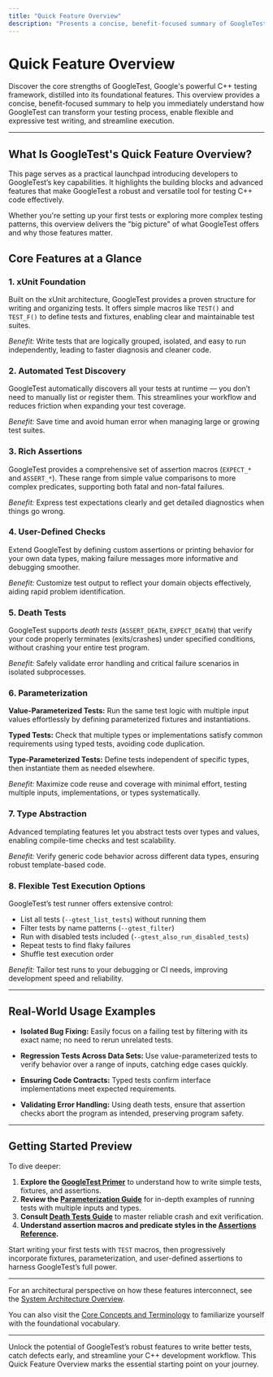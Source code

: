 ```yaml
---
title: "Quick Feature Overview"
description: "Presents a concise, benefit-focused summary of GoogleTest's key features: xUnit foundation, test discovery, rich assertions, user-defined checks, death tests, parameterization, type abstraction, and flexible test execution options. Offers users a launching point for deeper exploration."
---
```


# Quick Feature Overview

Discover the core strengths of GoogleTest, Google's powerful C++ testing framework, distilled into its foundational features. This overview provides a concise, benefit-focused summary to help you immediately understand how GoogleTest can transform your testing process, enable flexible and expressive test writing, and streamline execution.

---

## What Is GoogleTest's Quick Feature Overview?

This page serves as a practical launchpad introducing developers to GoogleTest’s key capabilities. It highlights the building blocks and advanced features that make GoogleTest a robust and versatile tool for testing C++ code effectively.

Whether you're setting up your first tests or exploring more complex testing patterns, this overview delivers the "big picture" of what GoogleTest offers and why those features matter.

## Core Features at a Glance

### 1. xUnit Foundation

Built on the xUnit architecture, GoogleTest provides a proven structure for writing and organizing tests. It offers simple macros like `TEST()` and `TEST_F()` to define tests and fixtures, enabling clear and maintainable test suites.

*Benefit:* Write tests that are logically grouped, isolated, and easy to run independently, leading to faster diagnosis and cleaner code.

### 2. Automated Test Discovery

GoogleTest automatically discovers all your tests at runtime — you don’t need to manually list or register them. This streamlines your workflow and reduces friction when expanding your test coverage.

*Benefit:* Save time and avoid human error when managing large or growing test suites.

### 3. Rich Assertions

GoogleTest provides a comprehensive set of assertion macros (`EXPECT_*` and `ASSERT_*`). These range from simple value comparisons to more complex predicates, supporting both fatal and non-fatal failures.

*Benefit:* Express test expectations clearly and get detailed diagnostics when things go wrong.

### 4. User-Defined Checks

Extend GoogleTest by defining custom assertions or printing behavior for your own data types, making failure messages more informative and debugging smoother.

*Benefit:* Customize test output to reflect your domain objects effectively, aiding rapid problem identification.

### 5. Death Tests

GoogleTest supports *death tests* (`ASSERT_DEATH`, `EXPECT_DEATH`) that verify your code properly terminates (exits/crashes) under specified conditions, without crashing your entire test program.

*Benefit:* Safely validate error handling and critical failure scenarios in isolated subprocesses.

### 6. Parameterization

**Value-Parameterized Tests:** Run the same test logic with multiple input values effortlessly by defining parameterized fixtures and instantiations.

**Typed Tests:** Check that multiple types or implementations satisfy common requirements using typed tests, avoiding code duplication.

**Type-Parameterized Tests:** Define tests independent of specific types, then instantiate them as needed elsewhere.

*Benefit:* Maximize code reuse and coverage with minimal effort, testing multiple inputs, implementations, or types systematically.

### 7. Type Abstraction

Advanced templating features let you abstract tests over types and values, enabling compile-time checks and test scalability.

*Benefit:* Verify generic code behavior across different data types, ensuring robust template-based code.

### 8. Flexible Test Execution Options

GoogleTest’s test runner offers extensive control:

- List all tests (`--gtest_list_tests`) without running them
- Filter tests by name patterns (`--gtest_filter`)
- Run with disabled tests included (`--gtest_also_run_disabled_tests`)
- Repeat tests to find flaky failures
- Shuffle test execution order

*Benefit:* Tailor test runs to your debugging or CI needs, improving development speed and reliability.

---

## Real-World Usage Examples

- **Isolated Bug Fixing:** Easily focus on a failing test by filtering with its exact name; no need to rerun unrelated tests.

- **Regression Tests Across Data Sets:** Use value-parameterized tests to verify behavior over a range of inputs, catching edge cases quickly.

- **Ensuring Code Contracts:** Typed tests confirm interface implementations meet expected requirements.

- **Validating Error Handling:** Using death tests, ensure that assertion checks abort the program as intended, preserving program safety.

---

## Getting Started Preview

To dive deeper:

1. **Explore the [GoogleTest Primer](primer.md)** to understand how to write simple tests, fixtures, and assertions.
2. **Review the [Parameterization Guide](advanced.md#value-parameterized-tests)** for in-depth examples of running tests with multiple inputs and types.
3. **Consult [Death Tests Guide](advanced.md#death-tests)** to master reliable crash and exit verification.
4. **Understand assertion macros and predicate styles in the [Assertions Reference](reference/assertions.md).**

Start writing your first tests with `TEST` macros, then progressively incorporate fixtures, parameterization, and user-defined assertions to harness GoogleTest’s full power.

---

For an architectural perspective on how these features interconnect, see the [System Architecture Overview](/overview/architecture-concepts/architecture-overview).

You can also visit the [Core Concepts and Terminology](/overview/architecture-concepts/core-terminology) to familiarize yourself with the foundational vocabulary.

---

Unlock the potential of GoogleTest’s robust features to write better tests, catch defects early, and streamline your C++ development workflow. This Quick Feature Overview marks the essential starting point on your journey.
